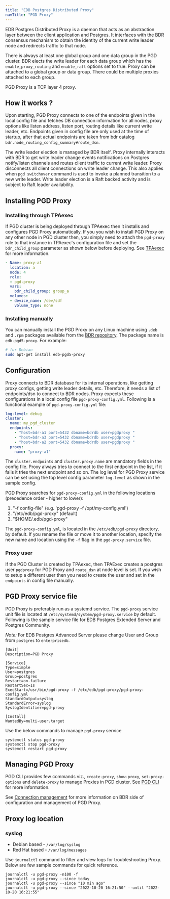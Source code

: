 ```yaml
---
title: "EDB Postgres Distributed Proxy"
navTitle: "PGD Proxy"
---
```


EDB Postgres Distributed Proxy is a daemon that acts as an abstraction layer between the client application and Postgres. It interfaces with the BDR consensus mechanism to obtain the identity of the current write leader node and redirects traffic to that node.

There is always at least one global group and one data group in the PGD cluster. BDR elects the write leader for each data group which has the `enable_proxy_routing` and `enable_raft` options set to true. Proxy can be attached to a global group or data group. There could be multiple proxies attached to each group.

PGD Proxy is a TCP layer 4 proxy.


## How it works ?

Upon starting, PGD Proxy connects to one of the endpoints given in the local config file and fetches DB connection information for all nodes, proxy options like listen address, listen port, routing details like current write leader, etc. Endpoints given in config file are only used at the time of startup, after that actual endpoints are taken from bdr catalog `bdr.node_routing_config_summary#route_dsn`.

The write leader election is managed by BDR itself. Proxy internally interacts with BDR to get write leader change events notifications on Postgres notify/listen channels and routes client traffic to current write leader. Proxy disconnects all client connections on write leader change. This also applies when `pgd switchover` command is used to invoke a planned transition to a new write leader. Write leader election is a Raft backed activity and is subject to Raft leader availability.


## Installing PGD Proxy

### Installing through TPAexec

If PGD cluster is being deployed through TPAexec then it installs and configures PGD Proxy automatically. If you you wish to install PGD Proxy on any other node in PGD cluster then, you simply need to attach the `pgd-proxy` role to that instance in TPAexec's configuration file and set the `bdr_child_group` parameter as shown below before deploying. See [TPAexec](/pgd/latest/deployments/tpaexec) for more information.
```yaml
- Name: proxy-a1
  location: a
  node: 4
  role:
  - pgd-proxy
  vars:
    bdr_child_group: group_a
  volumes:
  - device_name: /dev/sdf
    volume_type: none
```


### Installing manually

You can manually install the PGD Proxy on any Linux machine using `.deb` and `.rpm` packages available from the [BDR repository](https://techsupport.enterprisedb.com/software_subscriptions/add/products/bdr5/). The package name is `edb-pgd5-proxy`. For example:

```sh
# for Debian
sudo apt-get install edb-pgd5-proxy
```


## Configuration

Proxy connects to BDR database for its internal operations, like getting proxy configs, getting write leader details, etc. Therefore, it needs a list of endpoints/dsn to connect to BDR nodes. Proxy expects these configurations in a local config file `pgd-proxy-config.yml`. Following is a functional example of `pgd-proxy-config.yml` file:

```yaml
log-level: debug
cluster:
  name: my_pgd_cluster
  endpoints:
    - "host=bdr-a1 port=5432 dbname=bdrdb user=pgdproxy "
    - "host=bdr-a3 port=5432 dbname=bdrdb user=pgdproxy "
    - "host=bdr-a2 port=5432 dbname=bdrdb user=pgdproxy "
  proxy:
    name: "proxy-a1"
```

The `cluster.endpoints` and `cluster.proxy.name` are mandatory fields in the config file. Proxy always tries to connect to the first endpoint in the list, if it fails it tries the next endpoint and so on. The log level for PGD Proxy service can be set using the top level config parameter `log-level` as shown in the sample config.

PGD Proxy searches for `pgd-proxy-config.yml` in the following locations (precedence order - higher to lower):

   1. "-f config-file" (e.g. 'pgd-proxy -f /opt/my-config.yml')
   2. "/etc/edb/pgd-proxy" (default)
   3. "$HOME/.edb/pgd-proxy"

The `pgd-proxy-config.yml`, is located in the `/etc/edb/pgd-proxy` directory, by default. If you rename the file or move it to another location, specify the new name and location using the `-f` flag in the `pgd-proxy.service` file.

### Proxy user

If the PGD Cluster is created by TPAexec, then TPAExec creates a postgres user `pgdproxy` for PGD Proxy and `route_dsn` at node level is set. If you wish to setup a different user then you need to create the user and set in the `endpoints` in config file manually.


## PGD Proxy service file

PGD Proxy is preferably run as a systemd service. The `pgd-proxy` service unit file is located at `/etc/systemd/system/pgd-proxy.service` by default. Following is the sample service file for EDB Postgres Extended Server and Postgres Community.

*Note:* For EDB Postgres Advanced Server please change User and Group from `postgres` to `enterprisedb`.

```
[Unit]
Description=PGD Proxy

[Service]
Type=simple
User=postgres
Group=postgres
Restart=on-failure
RestartSec=1s
ExecStart=/usr/bin/pgd-proxy -f /etc/edb/pgd-proxy/pgd-proxy-config.yml
StandardOutput=syslog
StandardError=syslog
SyslogIdentifier=pgd-proxy

[Install]
WantedBy=multi-user.target
```

Use the below commands to manage `pgd-proxy` service
```
systemctl status pgd-proxy
systemctl stop pgd-proxy
systemctl restart pgd-proxy
```

## Managing PGD Proxy

PGD CLI provides few commands viz., `create-proxy`, `show-proxy`, `set-proxy-options` and `delete-proxy` to manage Proxies in PGD cluster. See [PGD CLI](/pgd/latest/cli/command_ref) for more information.

See [Connection management](/pgd/latest/routing) for more information on BDR side of configuration and management of PGD Proxy.


## Proxy log location
### syslog
- Debian based - `/var/log/syslog`
- Red Hat based - `/var/log/messages`

Use `journalctl` command to filter and view logs for troubleshooting Proxy. Below are few sample commands for quick reference.
```
journalctl -u pgd-proxy -n100 -f
journalctl -u pgd-proxy --since today
journalctl -u pgd-proxy --since "10 min ago"
journalctl -u pgd-proxy --since "2022-10-20 16:21:50" --until "2022-10-20 16:21:55"
```



